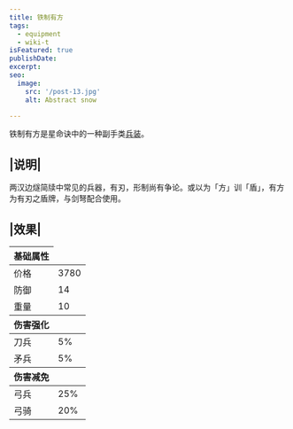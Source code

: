 ```yaml
---
title: 铁制有方
tags:
  - equipment
  - wiki-t
isFeatured: true
publishDate: 
excerpt: 
seo:
  image:
    src: '/post-13.jpg'
    alt: Abstract snow

---
```


铁制有方是星命诀中的一种副手类<a href="../../projects/equipment-type">兵装</a>。

## |说明|

两汉边燧简牍中常见的兵器，有刃，形制尚有争论。或以为「方」训「盾」，有方为有刃之盾牌，与剑弩配合使用。

## |效果|

<table class='border-2 w-[320px]'>
  <thead>
    <tr class='border-1'>
      <th>基础属性</th>
    </tr>
  </thead>
      <tr>
        <td class='border-1'>价格</td>
        <td>3780</td>
      </tr>
      <tr>
        <td class='border-1'>防御</td>
        <td>14</td>
      </tr>
      <tr>
        <td class='border-1'>重量</td>
        <td>10</td>
      </tr>
  <thead>
    <tr class='border-1'>
      <th>伤害强化</th>
    </tr>
  </thead>
      <tr>
        <td class='border-1'>刀兵</td>
        <td>5%</td>
      </tr>
      <tr>
        <td class='border-1'>矛兵</td>
        <td>5%</td>
      </tr>
  <thead>
    <tr class='border-1'>
      <th>伤害减免</th>
    </tr>
  </thead>
      <tr>
        <td class='border-1'>弓兵</td>
        <td>25%</td>
      </tr>
      <tr>
        <td class='border-1'>弓骑</td>
        <td>20%</td>
      </tr>
</table>
